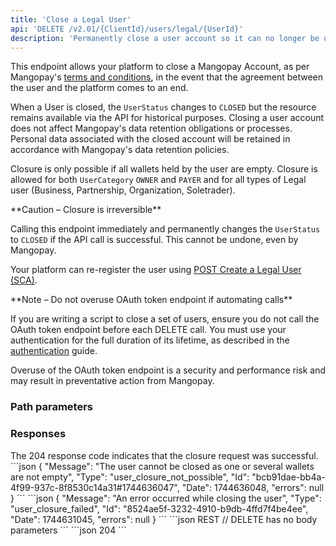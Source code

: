 ```yaml
---
title: 'Close a Legal User'  
api: 'DELETE /v2.01/{ClientId}/users/legal/{UserId}'
description: 'Permanently close a user account so it can no longer be used'
---
```




This endpoint allows your platform to close a Mangopay Account, as per Mangopay's <a href="https://mangopay.com/terms-and-conditions" target="_blank">terms and conditions</a>, in the event that the agreement between the user and the platform comes to an end.

When a User is closed, the `UserStatus` changes to `CLOSED` but the resource remains available via the API for historical purposes. Closing a user account does not affect Mangopay's data retention obligations or processes. Personal data associated with the closed account will be retained in accordance with Mangopay's data retention policies.

Closure is only possible if all wallets held by the user are empty. Closure is allowed for both `UserCategory` `OWNER` and `PAYER` and for all types of Legal user (Business, Partnership, Organization, Soletrader).

<Warning>
**Caution – Closure is irreversible**

Calling this endpoint immediately and permanently changes the `UserStatus` to `CLOSED` if the API call is successful. This cannot be undone, even by Mangopay. 

Your platform can re-register the user using [POST Create a Legal User (SCA)](/api-reference/users/create-legal-user-sca).
</Warning>

<Note>
**Note – Do not overuse OAuth token endpoint if automating calls**

If you are writing a script to close a set of users, ensure you do not call the OAuth token endpoint before each DELETE call. You must use your authentication for the full duration of its lifetime, as described in the [authentication](/api-reference/overview/authentication#2-use-the-bearer-token-for-its-full-lifetime) guide.

Overuse of the OAuth token endpoint is a security and performance risk and may result in preventative action from Mangopay.
</Note>

### Path parameters  

<UserId />  

### Responses

<AccordionGroup>
<Accordion title="204 - No Content" defaultOpen>
The 204 response code indicates that the closure request was successful.
</Accordion>
</AccordionGroup>

<AccordionGroup>
<Accordion title="400 - Wallets not empty">
```json 
{
    "Message": "The user cannot be closed as one or several wallets are not empty",
    "Type": "user_closure_not_possible",
    "Id": "bcb91dae-bb4a-4f99-937c-8f8530c14a31#1744636047",
    "Date": 1744636048,
    "errors": null
}
```
</Accordion>
<Accordion title="400 - User already closed">
```json 
{
    "Message": "An error occurred while closing the user",
    "Type": "user_closure_failed",
    "Id": "8524ae5f-3232-4910-b9db-4ffd7f4be4ee",
    "Date": 1744631045,
    "errors": null
}
```
</Accordion>
</AccordionGroup>

<RequestExample>
```json REST
// DELETE has no body parameters
```
<PhpCloseLegalUser/>
</RequestExample>

<ResponseExample>
```json 204
```
</ResponseExample>